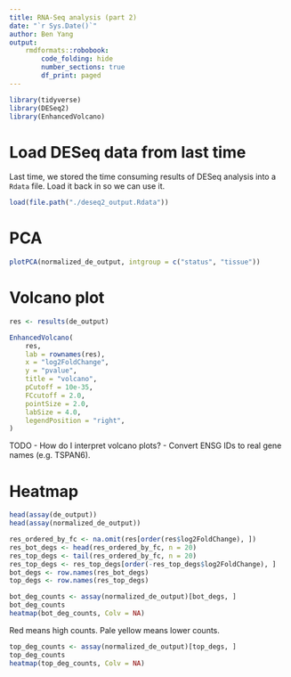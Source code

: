 ```yaml
---
title: RNA-Seq analysis (part 2)
date: "`r Sys.Date()`"
author: Ben Yang
output:
    rmdformats::robobook:
        code_folding: hide
        number_sections: true
        df_print: paged
---
```


```r
library(tidyverse)
library(DESeq2)
library(EnhancedVolcano)
```

# Load DESeq data from last time

Last time, we stored the time consuming results of DESeq analysis into a `Rdata`
file. Load it back in so we can use it.

```r
load(file.path("./deseq2_output.Rdata"))
```

# PCA

```r
plotPCA(normalized_de_output, intgroup = c("status", "tissue"))
```

# Volcano plot

```r
res <- results(de_output)
```

```r
EnhancedVolcano(
    res,
    lab = rownames(res),
    x = "log2FoldChange",
    y = "pvalue",
    title = "volcano",
    pCutoff = 10e-35,
    FCcutoff = 2.0,
    pointSize = 2.0,
    labSize = 4.0,
    legendPosition = "right",
)
```


TODO
- How do I interpret volcano plots?
- Convert ENSG IDs to real gene names (e.g. TSPAN6).


# Heatmap

```r
head(assay(de_output))
head(assay(normalized_de_output))
```

```r
res_ordered_by_fc <- na.omit(res[order(res$log2FoldChange), ])
res_bot_degs <- head(res_ordered_by_fc, n = 20)
res_top_degs <- tail(res_ordered_by_fc, n = 20)
res_top_degs <- res_top_degs[order(-res_top_degs$log2FoldChange), ]
bot_degs <- row.names(res_bot_degs)
top_degs <- row.names(res_top_degs)
```

```r
bot_deg_counts <- assay(normalized_de_output)[bot_degs, ]
bot_deg_counts
heatmap(bot_deg_counts, Colv = NA)
```
Red means high counts. Pale yellow means lower counts.

```r
top_deg_counts <- assay(normalized_de_output)[top_degs, ]
top_deg_counts
heatmap(top_deg_counts, Colv = NA)
```


